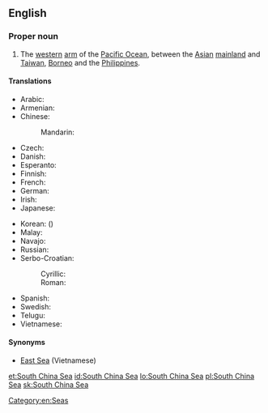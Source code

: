 ==English==

{{wikipedia}}

===Proper noun===
{{en-proper noun}}

# The [[western]] [[arm]] of the [[Pacific Ocean]], between the [[Asian]] [[mainland]] and [[Taiwan]], [[Borneo]] and the [[Philippines]].

====Translations====
{{trans-top|Pacific Ocean, between the Asian mainland and Taiwan, Borneo and the Philippines}}
* Arabic: {{t|ar|بحر الصين الجنوبي|m|tr=baḥr al-ṣīn al-janūbī}}
* Armenian: {{t|hy|Հարավ-Չինական ծով|tr=Harav-Činakan çov}}
* Chinese:
*: Mandarin: {{t+|cmn|南海|tr=Nán Hǎi|sc=Hani}}
* Czech: {{t|cs|Jihočínské moře|n}}
* Danish: {{t|da|Sydkinesiske Hav}}
* Esperanto: {{t|eo|Sudĉina Maro}}
* Finnish: {{t|fi|Etelä-Kiinanmeri}}
* French: {{t+|fr|mer de Chine méridionale|f}}
* German: {{t|de|Südchinesisches Meer|n}}
* Irish: {{t|ga|Muir na Síne Theas|f}}
* Japanese: {{t|ja|南シナ海|tr=みなみしなかい, Minami-Shina-kai}}
{{trans-mid}}
* Korean: {{t|ko|남중국해|tr=Nam-Jungguk-hae|sc=Hang}} ({{t|ko|南中國海|sc=Hani}})
* Malay: {{t|ms|Laut China Selatan}}
* Navajo: {{t|nv|Tónteel náátsʼósí}}
* Russian: {{t|ru|Южно-Китайское море|n|tr=Júžno-Kitájskoe móre}}
* Serbo-Croatian:
*: Cyrillic: {{t|sh|Јужнокинеско море|n}}
*: Roman: {{t|sh|Južnokinesko more|n}} 
* Spanish: {{t|es|Mar de la China Meridional|m}}
* Swedish: {{t|sv|Sydkinesiska sjön|c}}
* Telugu: {{t|te|దక్షిణ చైనా సముద్రం}}
* Vietnamese: {{t|vi|Biển Đông}}
{{trans-bottom}}

====Synonyms====
* [[East Sea]] (Vietnamese)

[[Category:en:Seas]]

[[et:South China Sea]]
[[id:South China Sea]]
[[lo:South China Sea]]
[[pl:South China Sea]]
[[sk:South China Sea]]